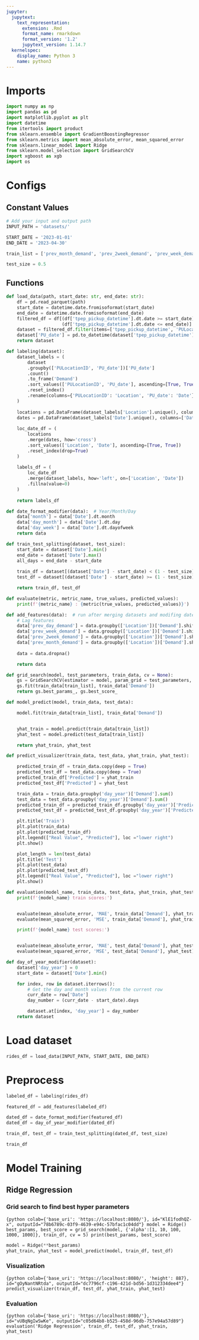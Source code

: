 ```yaml
---
jupyter:
  jupytext:
    text_representation:
      extension: .Rmd
      format_name: rmarkdown
      format_version: '1.2'
      jupytext_version: 1.14.7
  kernelspec:
    display_name: Python 3
    name: python3
---
```


<!-- #region id="8UTIGpTZZlOO" -->
# Imports
<!-- #endregion -->

```python
import numpy as np
import pandas as pd
import matplotlib.pyplot as plt
import datetime
from itertools import product
from sklearn.ensemble import GradientBoostingRegressor
from sklearn.metrics import mean_absolute_error, mean_squared_error
from sklearn.linear_model import Ridge
from sklearn.model_selection import GridSearchCV
import xgboost as xgb
import os
```

# Configs


## Constant Values

```python
# Add your input and output path
INPUT_PATH = 'datasets/'

START_DATE = '2023-01-01'
END_DATE = '2023-04-30'

train_list = ['prev_month_demand', 'prev_2week_demand', 'prev_week_demand', 'prev_day_demand', 'month', 'day_month', 'day_week']

test_size = 0.5
```

<!-- #region id="rGhdilSeZosS" -->
## Functions
<!-- #endregion -->

```python
def load_data(path, start_date: str, end_date: str):
    df = pd.read_parquet(path) 
    start_date = datetime.date.fromisoformat(start_date)
    end_date = datetime.date.fromisoformat(end_date)
    filtered_df = df[(df['tpep_pickup_datetime'].dt.date >= start_date) &
                     (df['tpep_pickup_datetime'].dt.date <= end_date)]
    dataset = filtered_df.filter(items=['tpep_pickup_datetime', 'PULocationID'])
    dataset['PU_date'] = pd.to_datetime(dataset['tpep_pickup_datetime'].dt.date)
    return dataset
```

```python
def labeling(dataset):
    dataset_labels = (
        dataset
        .groupby(['PULocationID', 'PU_date'])['PU_date']
        .count()
        .to_frame('Demand')
        .sort_values(['PULocationID', 'PU_date'], ascending=[True, True])
        .reset_index()
        .rename(columns={'PULocationID': 'Location', 'PU_date': 'Date'})
    )
  
    locations = pd.DataFrame(dataset_labels['Location'].unique(), columns=['Location'])
    dates = pd.DataFrame(dataset_labels['Date'].unique(), columns=['Date'])
    
    loc_date_df = (
        locations
        .merge(dates, how='cross')
        .sort_values(['Location', 'Date'], ascending=[True, True])
        .reset_index(drop=True)
    )
    
    labels_df = (
        loc_date_df
        .merge(dataset_labels, how='left', on=['Location', 'Date'])
        .fillna(value=0)
    )
    
    return labels_df
```

```python
def date_format_modifier(data):  # Year/Month/Day
    data['month'] = data['Date'].dt.month
    data['day_month'] = data['Date'].dt.day
    data['day_week'] = data['Date'].dt.dayofweek
    return data
```

```python
def train_test_splitting(dataset, test_size):
    start_date = dataset['Date'].min()
    end_date = dataset['Date'].max()
    all_days = end_date - start_date
    
    train_df = dataset[(dataset['Date'] - start_date) < (1 - test_size) * all_days]
    test_df = dataset[(dataset['Date'] - start_date) >= (1 - test_size) * all_days]

    return train_df, test_df
```

```python
def evaluate(metric, metric_name, true_values, predicted_values):
    print(f'{metric_name} : {metric(true_values, predicted_values)}')
```

```python
def add_features(data):  # run after merging datasets and modifing date
    # Lag features
    data['prev_day_demand'] = data.groupby(['Location'])['Demand'].shift(1)
    data['prev_week_demand'] = data.groupby(['Location'])['Demand'].shift(7)
    data['prev_2week_demand'] = data.groupby(['Location'])['Demand'].shift(14)
    data['prev_month_demand'] = data.groupby(['Location'])['Demand'].shift(28)
    
    data = data.dropna()

    return data
```

```python
def grid_search(model, test_parameters, train_data, cv = None):
    gs = GridSearchCV(estimator = model, param_grid = test_parameters, scoring = 'neg_root_mean_squared_error', cv = cv, n_jobs = -1)
    gs.fit(train_data[train_list], train_data['Demand'])
    return gs.best_params_, gs.best_score_
```

```python
def model_predict(model, train_data, test_data):

    model.fit(train_data[train_list], train_data['Demand'])


    yhat_train = model.predict(train_data[train_list])
    yhat_test = model.predict(test_data[train_list])

    return yhat_train, yhat_test
```

```python
def predict_visualizer(train_data, test_data, yhat_train, yhat_test):

    predicted_train_df = train_data.copy(deep = True)
    predicted_test_df = test_data.copy(deep = True)
    predicted_train_df['Predicted'] = yhat_train
    predicted_test_df['Predicted'] = yhat_test

    train_data = train_data.groupby('day_year')['Demand'].sum()
    test_data = test_data.groupby('day_year')['Demand'].sum()
    predicted_train_df = predicted_train_df.groupby('day_year')['Predicted'].sum()
    predicted_test_df = predicted_test_df.groupby('day_year')['Predicted'].sum()

    plt.title('Train')
    plt.plot(train_data)
    plt.plot(predicted_train_df)
    plt.legend(["Real Value", "Predicted"], loc ="lower right")
    plt.show()

    plot_length = len(test_data)
    plt.title('Test')
    plt.plot(test_data)
    plt.plot(predicted_test_df)
    plt.legend(["Real Value", "Predicted"], loc ="lower right")
    plt.show()
```

```python
def evaluation(model_name, train_data, test_data, yhat_train, yhat_test):
    print(f'{model_name} train scores:')


    evaluate(mean_absolute_error, 'MAE', train_data['Demand'], yhat_train)
    evaluate(mean_squared_error, 'MSE', train_data['Demand'], yhat_train)

    print(f'{model_name} test scores:')


    evaluate(mean_absolute_error, 'MAE', test_data['Demand'], yhat_test)
    evaluate(mean_squared_error, 'MSE', test_data['Demand'], yhat_test)

```

```python
def day_of_year_modifier(dataset):
    dataset['day_year'] = 0
    start_date = dataset['Date'].min()

    for index, row in dataset.iterrows():
        # Get the day and month values from the current row
        curr_date = row['Date']
        day_number = (curr_date - start_date).days

        dataset.at[index, 'day_year'] = day_number
    return dataset
```

# Load dataset

```python
rides_df = load_data(INPUT_PATH, START_DATE, END_DATE)
```

<!-- #region id="X2ES_CY6-fb5" -->
# Preprocess
<!-- #endregion -->

```python
labeled_df = labeling(rides_df)
```

```python
featured_df = add_features(labeled_df)
```

```python
dated_df = date_format_modifier(featured_df)
dated_df = day_of_year_modifier(dated_df)
```

```python
train_df, test_df = train_test_splitting(dated_df, test_size)
```

```python
train_df
```

# Model Training

<!-- #region id="PxYfxyCHz_Z3" -->
## **Ridge Regression**
<!-- #endregion -->

<!-- #region id="CJn4YIBtKcL_" -->
### Grid search to find best hyper parameters
<!-- #endregion -->

```{python colab={'base_uri': 'https://localhost:8080/'}, id="KlE1fodhQZ-x", outputId="78b6789c-03f9-4639-e94c-57bfac1c04dd"}
model = Ridge()
best_params, best_score = grid_search(model, {'alpha':[1, 10, 100, 1000, 1000]}, train_df, cv = 5)
print(best_params, best_score)
```

```python
model = Ridge(**best_params)
yhat_train, yhat_test = model_predict(model, train_df, test_df)
```

<!-- #region id="jJYHtg2oRqvS" -->
### Visualization
<!-- #endregion -->

```{python colab={'base_uri': 'https://localhost:8080/', 'height': 887}, id="gOyNantNRtda", outputId="dc7796cf-c196-421d-bd56-1d312334dee4"}
predict_visualizer(train_df, test_df, yhat_train, yhat_test)
```

<!-- #region id="RBsqB5hnSuPP" -->
### Evaluation
<!-- #endregion -->

```{python colab={'base_uri': 'https://localhost:8080/'}, id="vUBqNgIwSwKe", outputId="c05d64b8-b525-458d-96db-757e94a57d89"}
evaluation('Ridge Regression', train_df, test_df, yhat_train, yhat_test)
```
